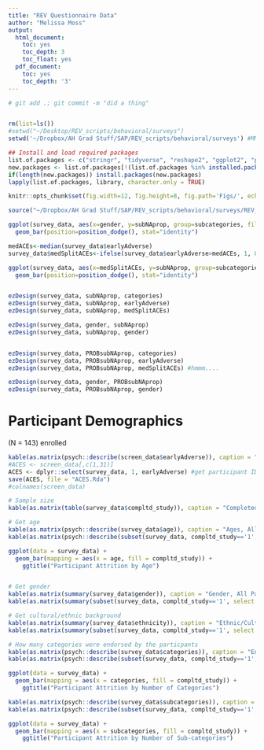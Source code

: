 ```yaml
---
title: "REV Questionnaire Data"
author: "Melissa Moss"
output:
  html_document:
    toc: yes
    toc_depth: 3
    toc_float: yes
  pdf_document:
    toc: yes
    toc_depth: '3'
---
```


```r
# git add .; git commit -m "did a thing"


rm(list=ls())
#setwd("~/Desktop/REV_scripts/behavioral/surveys")
setwd('~/Dropbox/AH Grad Stuff/SAP/REV_scripts/behavioral/surveys') #MM wd

## Install and load required packages
list.of.packages <- c("stringr", "tidyverse", "reshape2", "ggplot2", "psych", "gridExtra", "knitr", "lme4", "memisc", "withr", "haven", "ez")
new.packages <- list.of.packages[!(list.of.packages %in% installed.packages()[,"Package"])]
if(length(new.packages)) install.packages(new.packages)
lapply(list.of.packages, library, character.only = TRUE)

knitr::opts_chunk$set(fig.width=12, fig.height=8, fig.path='Figs/', echo=TRUE, warning=FALSE, message=FALSE)

source("~/Dropbox/AH Grad Stuff/SAP/REV_scripts/behavioral/surveys/REV_surveydata.R")
```

```r
ggplot(survey_data, aes(x=gender, y=subNAprop, group=subcategories, fill=subcategories)) + 
  geom_bar(position=position_dodge(), stat="identity")

medACEs<-median(survey_data$earlyAdverse)
survey_data$medSplitACEs<-ifelse(survey_data$earlyAdverse>medACEs, 1, 0); survey_data$medSplitACEs<- as.factor(survey_data$medSplitACEs)

ggplot(survey_data, aes(x=medSplitACEs, y=subNAprop, group=subcategories, fill=subcategories)) + 
  geom_bar(position=position_dodge(), stat="identity")


ezDesign(survey_data, subNAprop, categories)
ezDesign(survey_data, subNAprop, earlyAdverse)
ezDesign(survey_data, subNAprop, medSplitACEs)

ezDesign(survey_data, gender, subNAprop)
ezDesign(survey_data, subNAprop, gender)


ezDesign(survey_data, PROBsubNAprop, categories)
ezDesign(survey_data, PROBsubNAprop, earlyAdverse)
ezDesign(survey_data, PROBsubNAprop, medSplitACEs) #hmmm....

ezDesign(survey_data, gender, PROBsubNAprop)
ezDesign(survey_data, PROBsubNAprop, gender)

```


# Participant Demographics 
(N = 143) enrolled

```r
kable(as.matrix(psych::describe(screen_data$earlyAdverse)), caption = "Early Adverse Events of Enrolled Participants")
#ACES <- screen_data[,c(1,31)]
ACES <- dplyr::select(survey_data, 1, earlyAdverse) #get participant ID and ACEs score
save(ACES, file = "ACES.Rda")
#colnames(screen_data)
```

```r
# Sample size
kable(as.matrix(table(survey_data$compltd_study)), caption = "Completed the Study?")

# Get age
kable(as.matrix(psych::describe(survey_data$age)), caption = "Ages, All Participants")
kable(as.matrix(psych::describe(subset(survey_data, compltd_study=='1', select = age))), caption = "Ages, Final Sample")

ggplot(data = survey_data) + 
  geom_bar(mapping = aes(x = age, fill = compltd_study)) +
    ggtitle("Participant Attrition by Age")


# Get gender
kable(as.matrix(summary(survey_data$gender)), caption = "Gender, All Participants")
kable(as.matrix(summary(subset(survey_data, compltd_study=='1', select = gender))), caption = "Gender, Final Sample")

# Get cultural/ethnic background
kable(as.matrix(summary(survey_data$ethnicity)), caption = "Ethnic/Cultural Background, All Participants")
kable(as.matrix(summary(subset(survey_data, compltd_study=='1', select = ethnicity))), caption = "Ethnic/Cultural Background, Final Sample")

# How many categories were endorsed by the particpants
kable(as.matrix(psych::describe(survey_data$categories)), caption = "Endorsed Categories, All Participants")
kable(as.matrix(psych::describe(subset(survey_data, compltd_study=='1', select = categories))), caption = "Endorsed Categories, Final Sample")

ggplot(data = survey_data) + 
  geom_bar(mapping = aes(x = categories, fill = compltd_study)) +
    ggtitle("Participant Attrition by Number of Categories")

kable(as.matrix(psych::describe(survey_data$subcategories)), caption = "Endorsed Sub-categories, All Participants")
kable(as.matrix(psych::describe(subset(survey_data, compltd_study=='1', select = subcategories))), caption = "Endorsed Sub-categories, Final Sample")

ggplot(data = survey_data) + 
  geom_bar(mapping = aes(x = subcategories, fill = compltd_study)) +
    ggtitle("Participant Attrition by Number of Sub-categories")
```



